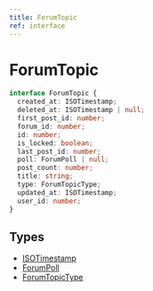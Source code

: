 ```yaml
---
title: ForumTopic
ref: interface
---
```


# ForumTopic

```ts
interface ForumTopic {
  created_at: ISOTimestamp;
  deleted_at: ISOTimestamp | null;
  first_post_id: number;
  forum_id: number;
  id: number;
  is_locked: boolean;
  last_post_id: number;
  poll: ForumPoll | null;
  post_count: number;
  title: string;
  type: ForumTopicType;
  updated_at: ISOTimestamp;
  user_id: number;
}
```

## Types

- [ISOTimestamp](/references/iso-timestamp)
- [ForumPoll](/references/forum-poll)
- [ForumTopicType](/references/forum-topic-type)
